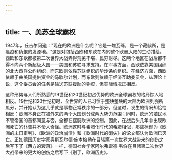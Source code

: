 ```yaml
---
---
---
```

title: 一、美苏全球霸权
---



1947年，丘吉尔问道："现在的欧洲是什么呢？它是一堆瓦砾，是一个藏骸所，是瘟疫和仇恨的发源地。"这是对包括西欧和东欧在内的整个欧洲大陆的生动描绘。西欧和东欧都被第二次世界大战弄得荒芜不堪、民穷财尽。这两个地区在战后都不得不向两个新超级大国——美国和苏联寻求支持。在军事方面，西欧依靠美国组织的北大西洋公约组织，而东欧则依靠苏联组织的华沙条约组织。在经济方面，西欧依赖于由美国提供资金的马歇尔计划，而东欧则依赖于经济互助委员会，从理论上说，这个委员会的任务是输送苏联援助的物资，但实际情况正相反。

这种形势与人们所熟悉的19世纪和20世纪初占优势的欧洲全球霸权的格局惊人地相反。19世纪和20世纪初时，全世界的人已习惯于整块整块的大陆为欧洲列强所瓜分，并开始认为这几乎就是事物正常秩序的一部分。但这时，发生的情况却恰恰相反：欧洲本身正在被外来的两个大国划分成两大势力范围；同时，欧洲的殖民地不管帝国的首都同意与否，全都在摆脱欧洲的控制。因此，在战后头几年中出现欧洲死亡的讣告并不令人奇怪。欧洲这时与希腊化时代的希腊相似，那些标题为《欧洲的末日审判》、《欧洲的政治崩溃》和《欧洲时代的消失》的论文都认为欧洲已灭亡。正如德国历史学家奥斯瓦尔德·施本格勒在目睹第一次世界大战带来的创伤之后写下了《西方的衰落》一样，德国社会学家阿尔弗雷德·韦伯在目睹第二次世界大战带来的更大的创伤之后写下《别了，欧洲历史》。